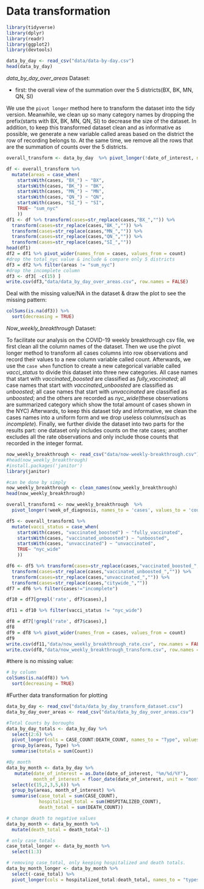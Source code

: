 # Data transformation


```r
library(tidyverse)
library(dplyr)
library(readr)
library(ggplot2)
library(devtools)
```

```r
data_by_day <- read_csv("data/data-by-day.csv")
head(data_by_day)
```

 *data_by_day_over_areas* Dataset:
 
- first: the overall view of the summation over the 5 districts(BX, BK, MN, QN, SI)

We use the `pivot longer` method here to transform the dataset into the tidy version. Meanwhile, we clean up so many category names by dropping the prefix(starts with BX, BK, MN, QN, SI) to decrease the size of the dataset. In addition,  to keep this transformed dataset clean and as informative as possible, we generate a new variable called areas based on the district the row of recording belongs to. At the same time, we remove all the rows that are the summation of counts over the 5 districts. 

```r
overall_transform <- data_by_day  %>% pivot_longer(!date_of_interest, names_to = 'cases', values_to = 'count')

df <- overall_transform %>%
  mutate(areas = case_when(
    startsWith(cases, "BX_") ~ "BX",
    startsWith(cases, "BK_") ~ "BK",
    startsWith(cases, "MN_") ~ "MN",
    startsWith(cases, "QN_") ~ "QN",
    startsWith(cases, "SI_") ~ "SI",
    TRUE~ "sum_nyc"
    ))
df1 <- df %>% transform(cases=str_replace(cases,"BX_","")) %>% 
  transform(cases=str_replace(cases,"BK_","")) %>% 
  transform(cases=str_replace(cases,"MN_","")) %>%  
  transform(cases=str_replace(cases,"QN_","")) %>%  
  transform(cases=str_replace(cases,"SI_",""))
head(df1)
df2 = df1 %>% pivot_wider(names_from = cases, values_from = count)
#drop the total_nyc value & include & compare only 5 districts
df3 = df2 %>% filter(areas != "sum_nyc")
#drop the incomplete column
df3 <- df3[ -c(15) ]
write.csv(df3,"data/data_by_day_over_areas.csv", row.names = FALSE)
```


Deal with the missing value/NA in the dataset & draw the plot to see the missing pattern:

```r
colSums(is.na(df3)) %>%
  sort(decreasing = TRUE)
```


*Now_weekly_breakthrough* Dataset:

To facilitate our analysis on the COVID-19 weekly breakthrough csv file, we first clean all the column names of the dataset. Then we use the pivot longer method to transform all cases columns into row observations and record their values to a new column variable called count. Afterwards, we use the `case when` function to create a new categorical variable called *vacci_status* to divide this dataset into three new categories. All case names that start with *vaccinated_boosted* are classified as *fully_vaccinated*; all case names that start with *vaccinated_unboosted* are classified as *unboosted*; all case names that start with *unvaccinated* are classified as *unboosted*; and the others are recorded as *nyc_wide*(these observations are summarized category which show the total amount of cases shown in the NYC) Afterwards, to keep this dataset tidy and informative, we clean the cases names into a uniform form and we drop useless columns(such as *incomplete*).
Finally, we further divide the dataset into two parts for the results part: one dataset only includes counts on the rate cases; another excludes all the rate observations and only include those counts that recorded in the integer format.

```r
now_weekly_breakthrough <- read_csv("data/now-weekly-breakthrough.csv")
#head(now_weekly_breakthrough)
#install.packages('janitor')
library(janitor)

#can be done by simply
now_weekly_breakthrough <- clean_names(now_weekly_breakthrough)
head(now_weekly_breakthrough)

overall_transform1 <- now_weekly_breakthrough  %>% 
  pivot_longer(!week_of_diagnosis, names_to = 'cases', values_to = 'count')

df5 <- overall_transform1 %>%
  mutate(vacci_status = case_when(
    startsWith(cases, "vaccinated_boosted") ~ "fully_vaccinated",
    startsWith(cases, "vaccinated_unboosted") ~ "unboosted",
    startsWith(cases, "unvaccinated") ~ "unvaccinated",
    TRUE~ "nyc_wide"
    ))

df6 <- df5 %>% transform(cases=str_replace(cases,"vaccinated_boosted_","")) %>% 
  transform(cases=str_replace(cases,"vaccinated_unboosted_","")) %>% 
  transform(cases=str_replace(cases,"unvaccinated_","")) %>%  
  transform(cases=str_replace(cases,"citywide_",""))
df7 = df6 %>% filter(cases!="incomplete") 

df10 = df7[grepl('rate', df7$cases),]

df11 = df10 %>% filter(vacci_status != "nyc_wide")

df8 = df7[!grepl('rate', df7$cases),]
df8
df9 = df8 %>% pivot_wider(names_from = cases, values_from = count)
df9
write.csv(df11,"data/now_weekly_breakthrough_rate.csv", row.names = FALSE)
write.csv(df8,"data/now_weekly_breakthrough_transform.csv", row.names = FALSE)
```

#there is no missing value:

```r
# by column
colSums(is.na(df8)) %>%
  sort(decreasing = TRUE)
```

#Further data transformation for plotting 

```r
data_by_day <- read_csv("data/data_by_day_transform_dataset.csv")
data_by_day_over_areas <- read_csv("data/data_by_day_over_areas.csv")
```



```r
#Total Counts by boroughs 
data_by_day_totals <- data_by_day %>%
  select(2:6) %>%
  pivot_longer(cols = CASE_COUNT:DEATH_COUNT, names_to = "Type", values_to = "Count")  %>%
  group_by(areas, Type) %>%
  summarise(totals = sum(Count))

#By month
data_by_month <- data_by_day %>% 
   mutate(date_of_interest = as.Date(date_of_interest, "%m/%d/%Y"),
          month_of_interest = floor_date(date_of_interest, unit = "month")) %>%
  select(c(15,2,3,5,6)) %>%
  group_by(areas, month_of_interest) %>%
  summarise(case_total = sum(CASE_COUNT),
            hospitalized_total = sum(HOSPITALIZED_COUNT),
            death_total = sum(DEATH_COUNT))

# change death to negative values 
data_by_month <- data_by_month %>% 
  mutate(death_total = death_total*-1)

# only case totals
case_total_longer <- data_by_month %>%
  select(1:3)
```


```r
# removing case_total, only keeping hospitalized and death totals. 
data_by_month_longer <- data_by_month %>%
  select(-case_total) %>%
  pivot_longer(cols = hospitalized_total:death_total, names_to = "types", values_to = "number")
```
